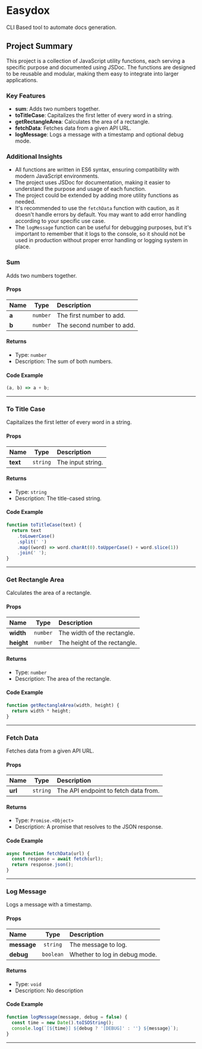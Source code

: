 # Easydox

CLI Based tool to automate docs generation.

## Project Summary

This project is a collection of JavaScript utility functions, each serving a specific purpose and documented using JSDoc. The functions are designed to be reusable and modular, making them easy to integrate into larger applications.

### Key Features

- **sum**: Adds two numbers together.
- **toTitleCase**: Capitalizes the first letter of every word in a string.
- **getRectangleArea**: Calculates the area of a rectangle.
- **fetchData**: Fetches data from a given API URL.
- **logMessage**: Logs a message with a timestamp and optional debug mode.

### Additional Insights

- All functions are written in ES6 syntax, ensuring compatibility with modern JavaScript environments.
- The project uses JSDoc for documentation, making it easier to understand the purpose and usage of each function.
- The project could be extended by adding more utility functions as needed.
- It's recommended to use the `fetchData` function with caution, as it doesn't handle errors by default. You may want to add error handling according to your specific use case.
- The `logMessage` function can be useful for debugging purposes, but it's important to remember that it logs to the console, so it should not be used in production without proper error handling or logging system in place.

### Sum

Adds two numbers together.

#### Props

| Name  |   Type   | Description               |
| :---- | :------: | :------------------------ |
| **a** | `number` | The first number to add.  |
| **b** | `number` | The second number to add. |

#### Returns

- Type: `number`
- Description: The sum of both numbers.

#### Code Example

```js
(a, b) => a + b;
```

---

### To Title Case

Capitalizes the first letter of every word in a string.

#### Props

| Name     |   Type   | Description       |
| :------- | :------: | :---------------- |
| **text** | `string` | The input string. |

#### Returns

- Type: `string`
- Description: The title-cased string.

#### Code Example

```js
function toTitleCase(text) {
  return text
    .toLowerCase()
    .split(' ')
    .map((word) => word.charAt(0).toUpperCase() + word.slice(1))
    .join(' ');
}
```

---

### Get Rectangle Area

Calculates the area of a rectangle.

#### Props

| Name       |   Type   | Description                  |
| :--------- | :------: | :--------------------------- |
| **width**  | `number` | The width of the rectangle.  |
| **height** | `number` | The height of the rectangle. |

#### Returns

- Type: `number`
- Description: The area of the rectangle.

#### Code Example

```js
function getRectangleArea(width, height) {
  return width * height;
}
```

---

### Fetch Data

Fetches data from a given API URL.

#### Props

| Name    |   Type   | Description                          |
| :------ | :------: | :----------------------------------- |
| **url** | `string` | The API endpoint to fetch data from. |

#### Returns

- Type: `Promise.<Object>`
- Description: A promise that resolves to the JSON response.

#### Code Example

```js
async function fetchData(url) {
  const response = await fetch(url);
  return response.json();
}
```

---

### Log Message

Logs a message with a timestamp.

#### Props

| Name        |   Type    | Description                   |
| :---------- | :-------: | :---------------------------- |
| **message** | `string`  | The message to log.           |
| **debug**   | `boolean` | Whether to log in debug mode. |

#### Returns

- Type: `void`
- Description: No description

#### Code Example

```js
function logMessage(message, debug = false) {
  const time = new Date().toISOString();
  console.log(`[${time}] ${debug ? '[DEBUG]' : ''} ${message}`);
}
```

---
